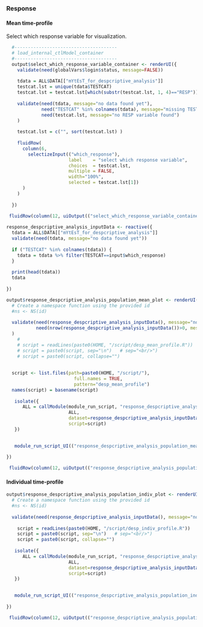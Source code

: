  
### Response  <a name="run_sim"></a>


#### Mean time-profile <a name="run_sim"></a>

Select which response variable for visualization. 
```r
  
  #--------------------------------------  
  # load_internal_ctlModel_container
  #-------------------------------------- 
  output$select_which_response_variable_container <- renderUI({
    validate(need(globalVars$login$status, message=FALSE)) 
    
    tdata = ALL$DATA[["mYtEsT_for_despcriptive_analysis"]] 
    testcat.lst = unique(tdata$TESTCAT)
    testcat.lst = testcat.lst[which(substr(testcat.lst, 1, 4)=="RESP")]
   
    validate(need(tdata, message="no data found yet"), 
             need("TESTCAT" %in% colnames(tdata), message="missing TESTCAT variable"), 
             need(testcat.lst, message="no RESP variable found")
    )
   
    testcat.lst = c("", sort(testcat.lst) )
    
    fluidRow(
      column(6, 
        selectizeInput(("which_response"), 
                       label    = "select which response variable", 
                       choices  = testcat.lst, 
                       multiple = FALSE,
                       width="100%", 
                       selected = testcat.lst[1])
      )
    )
    
  })
  
 fluidRow(column(12, uiOutput(("select_which_response_variable_container"))))


```




```r
response_despcriptive_analysis_inputData <- reactive({
  tdata = ALL$DATA[["mYtEsT_for_despcriptive_analysis"]] 
  validate(need(tdata, message="no data found yet"))
  
  if ("TESTCAT" %in% colnames(tdata)) {
    tdata = tdata %>% filter(TESTCAT==input$which_response)
  }
  
  print(head(tdata))
  tdata
  
})
```


```r
 
output$response_despcriptive_analysis_population_mean_plot <- renderUI({ 
  # Create a namespace function using the provided id
  #ns <- NS(id)
  
  validate(need(response_despcriptive_analysis_inputData(), message="no data found yet"), 
           need(nrow(response_despcriptive_analysis_inputData())>0, message="data is empty")
  )
    # 
    # script = readLines(paste0(HOME, "/script/desp_mean_profile.R"))
    # script = paste0(script, sep="\n")   # sep="<br/>")
    # script = paste0(script, collapse="")
  
    
  script <- list.files(path=paste0(HOME, "/script/"), 
                         full.names = TRUE,
                         pattern="desp_mean_profile")
  names(script) = basename(script)
  
   isolate({ 
      ALL = callModule(module_run_script, "response_despcriptive_analysis_population_mean_plot", 
                       ALL, 
                       dataset=response_despcriptive_analysis_inputData(), 
                       script=script)
   }) 
  

   module_run_script_UI(("response_despcriptive_analysis_population_mean_plot"), label = NULL) 
     
})

 fluidRow(column(12, uiOutput(("response_despcriptive_analysis_population_mean_plot"))))

```
 


#### Individual time-profile <a name="run_sim"></a>



```r
 
output$response_despcriptive_analysis_population_indiv_plot <- renderUI({ 
  # Create a namespace function using the provided id
  #ns <- NS(id)
  
  validate(need(response_despcriptive_analysis_inputData(), message="no data found yet"))
  
    script = readLines(paste0(HOME, "/script/desp_indiv_profile.R"))
    script = paste0(script, sep="\n")   # sep="<br/>")
    script = paste0(script, collapse="")
  
   isolate({ 
      ALL = callModule(module_run_script, "response_despcriptive_analysis_population_indiv_plot", 
                       ALL, 
                       dataset=response_despcriptive_analysis_inputData(), 
                       script=script)
   }) 
  

   module_run_script_UI(("response_despcriptive_analysis_population_indiv_plot"), label = NULL) 
     
})

 fluidRow(column(12, uiOutput(("response_despcriptive_analysis_population_indiv_plot"))))

```

